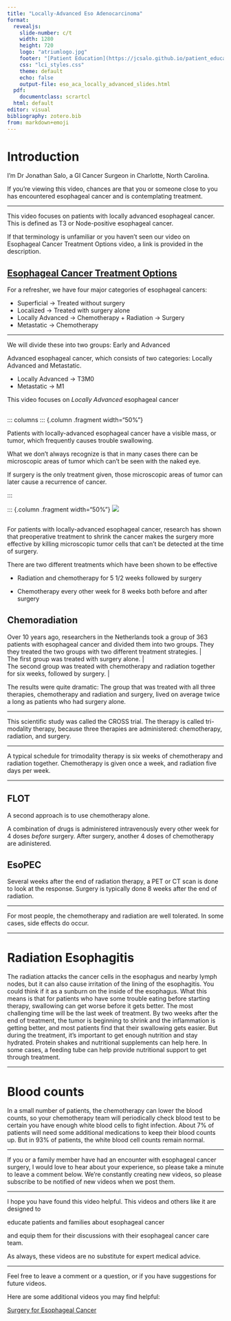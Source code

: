 ```yaml
---
title: "Locally-Advanced Eso Adenocarcinoma"
format: 
  revealjs:
    slide-number: c/t
    width: 1280
    height: 720
    logo: "atriumlogo.jpg"
    footer: "[Patient Education](https://jcsalo.github.io/patient_education/)"
    css: "lci_styles.css"
    theme: default
    echo: false
    output-file: eso_aca_locally_advanced_slides.html
  pdf:
    documentclass: scrartcl
  html: default
editor: visual
bibliography: zotero.bib
from: markdown+emoji
---
```


# Introduction

I’m Dr Jonathan Salo, a GI Cancer Surgeon in Charlotte, North Carolina.

If you're viewing this video, chances are that you or someone close to you has encountered esophageal cancer and is contemplating treatment.

------------------------------------------------------------------------

This video focuses on patients with locally advanced esophageal cancer. This is defined as T3 or Node-positive esophageal cancer.

If that terminology is unfamiliar or you haven't seen our video on Esophageal Cancer Treatment Options video, a link is provided in the description.

## [Esophageal Cancer Treatment Options](eso_rx_options.qmd)

For a refresher, we have four major categories of esophageal cancers:

-   Superficial -\> Treated without surgery
-   Localized -\> Treated with surgery alone
-   Locally Advanced -\> Chemotherapy + Radiation -\> Surgery
-   Metastatic -\> Chemotherapy

------------------------------------------------------------------------

We will divide these into two groups: Early and Advanced

Advanced esophageal cancer, which consists of two categories: Locally Advanced and Metastatic.

-   Locally Advanced -\> T3M0
-   Metastatic -\> M1

This video focuses on *Locally Advanced* esophageal cancer

## 

::: columns
::: {.column .fragment width="50%"}

Patients with locally-advanced esophageal cancer have a visible mass, or tumor, which frequently causes trouble swallowing.

What we don't always recognize is that in many cases there can be microscopic areas of tumor which can't be seen with the naked eye.

If surgery is the only treatment given, those microscopic areas of tumor can later cause a recurrence of cancer.

:::

::: {.column .fragment width="50%"}
![](images/Eso_Resection2Artboard 2@4x.png)


##

For patients with locally-advanced esophageal cancer, research has shown that preoperative treatment to shrink the cancer makes the surgery more effective by killing microscopic tumor cells that can't be detected at the time of surgery.

There are two different treatments which have been shown to be effective

- Radiation and chemotherapy for 5 1/2 weeks followed by surgery

- Chemotherapy every other week for 8 weeks both before and after surgery

## Chemoradiation


| Over 10 years ago, researchers in the Netherlands took a group of 363 patients with esophageal cancer and divided them into two groups. They they treated the two groups with two different treatment strategies. |
| The first group was treated with surgery alone.                                                                                                                                                                   |
| The second group was treated with chemotherapy and radiation together for six weeks, followed by surgery.                                                                                                         |

The results were quite dramatic: The group that was treated with all three therapies, chemotherapy and radiation and surgery, lived on average twice a long as patients who had surgery alone.

------------------------------------------------------------------------

This scientific study was called the CROSS trial. The therapy is called tri-modality therapy, because three therapies are administered: chemotherapy, radiation, and surgery.

------------------------------------------------------------------------

A typical schedule for trimodality therapy is six weeks of chemotherapy and radiation together. Chemotherapy is given once a week, and radiation five days per week.

------------------------------------------------------------------------


## FLOT

A second approach is to use chemotherapy alone.

A combination of drugs is administered intravenously every other week for 4 doses *before* surgery. After surgery, another 4 doses of chemotherapy are adinistered. 

## EsoPEC



Several weeks after the end of radiation therapy, a PET or CT scan is done to look at the response. Surgery is typically done 8 weeks after the end of radiation.

------------------------------------------------------------------------

For most people, the chemotherapy and radiation are well tolerated. In some cases, side effects do occur.

------------------------------------------------------------------------

# Radiation Esophagitis

The radiation attacks the cancer cells in the esophagus and nearby lymph nodes, but it can also cause irritation of the lining of the esophagitis. You could think if it as a sunburn on the inside of the esophagus. What this means is that for patients who have some trouble eating before starting therapy, swallowing can get worse before it gets better. The most challenging time will be the last week of treatment. By two weeks after the end of treatment, the tumor is beginning to shrink and the inflammation is getting better, and most patients find that their swallowing gets easier. But during the treatment, it's important to get enough nutrition and stay hydrated. Protein shakes and nutritional supplements can help here. In some cases, a feeding tube can help provide nutritional support to get through treatment.

------------------------------------------------------------------------

# Blood counts

In a small number of patients, the chemotherapy can lower the blood counts, so your chemotherapy team will periodically check blood test to be certain you have enough white blood cells to fight infection. About 7% of patients will need some additional medications to keep their blood counts up. But in 93% of patients, the white blood cell counts remain normal.

------------------------------------------------------------------------

If you or a family member have had an encounter with esophageal cancer surgery, I would love to hear about your experience, so please take a minute to leave a comment below. We're constantly creating new videos, so please subscribe to be notified of new videos when we post them.

------------------------------------------------------------------------

I hope you have found this video helpful. This videos and others like it are designed to

educate patients and families about esophageal cancer

and equip them for their discussions with their esophageal cancer care team.

As always, these videos are no substitute for expert medical advice.

------------------------------------------------------------------------

Feel free to leave a comment or a question, or if you have suggestions for future videos.

Here are some additional videos you may find helpful:

[Surgery for Esophageal Cancer](eso_surgery.qmd)
